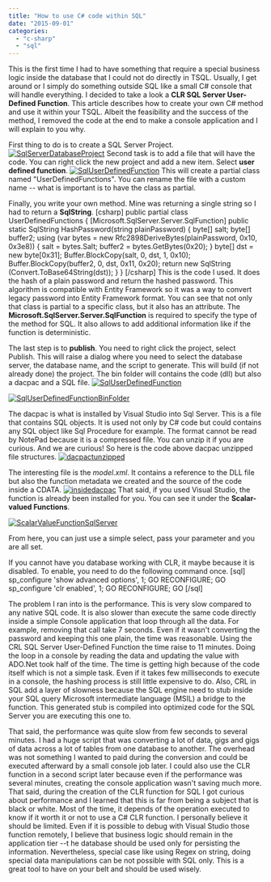 ```yaml
---
title: "How to use C# code within SQL"
date: "2015-09-01"
categories: 
  - "c-sharp"
  - "sql"
---
```


This is the first time I had to have something that require a special business logic inside the database that I could not do directly in TSQL. Usually, I get around or I simply do something outside SQL like a small C# console that will handle everything. I decided to take a look a **CLR SQL Server User-Defined Function**. This article describes how to create your own C# method and use it within your TSQL. Albeit the feasibility and the success of the method, I removed the code at the end to make a console application and I will explain to you why.

First thing to do is to create a SQL Server Project. [![SqlServerDatabaseProject](http://patrickdesjardins.com/blog/wp-content/uploads/2015/06/SqlServerDatabaseProject-400x147.png)](http://patrickdesjardins.com/blog/?attachment_id=4246) Second task is to add a file that will have the code. You can right click the new project and add a new item. Select **user defined function**. [![SqlUserDefinedFunction](http://patrickdesjardins.com/blog/wp-content/uploads/2015/06/SqlUserDefinedFunction-400x180.png)](http://patrickdesjardins.com/blog/?attachment_id=4247) This will create a partial class named "UserDefinedFunctions". You can rename the file with a custom name -- what is important is to have the class as partial.

Finally, you write your own method. Mine was returning a single string so I had to return a **SqlString**. \[csharp\] public partial class UserDefinedFunctions { \[Microsoft.SqlServer.Server.SqlFunction\] public static SqlString HashPassword(string plainPassword) { byte\[\] salt; byte\[\] buffer2; using (var bytes = new Rfc2898DeriveBytes(plainPassword, 0x10, 0x3e8)) { salt = bytes.Salt; buffer2 = bytes.GetBytes(0x20); } byte\[\] dst = new byte\[0x31\]; Buffer.BlockCopy(salt, 0, dst, 1, 0x10); Buffer.BlockCopy(buffer2, 0, dst, 0x11, 0x20); return new SqlString (Convert.ToBase64String(dst)); } } \[/csharp\] This is the code I used. It does the hash of a plain password and return the hashed password. This algorithm is compatible with Entity Framework so it was a way to convert legacy password into Entity Framework format. You can see that not only that class is partial to a specific class, but it also has an attribute. The **Microsoft.SqlServer.Server.SqlFunction** is required to specify the type of the method for SQL. It also allows to add additional information like if the function is deterministic.

The last step is to **publish**. You need to right click the project, select Publish. This will raise a dialog where you need to select the database server, the database name, and the script to generate. This will build (if not already done) the project. The bin folder will contains the code (dll) but also a dacpac and a SQL file. [![SqlUserDefinedFunction](http://patrickdesjardins.com/blog/wp-content/uploads/2015/06/SqlUserDefinedFunction-400x180.png)](http://patrickdesjardins.com/blog/?attachment_id=4247)

[![SqlUserDefinedFunctionBinFolder](http://patrickdesjardins.com/blog/wp-content/uploads/2015/06/SqlUserDefinedFunctionBinFolder.png)](http://patrickdesjardins.com/blog/?attachment_id=4248)

The dacpac is what is installed by Visual Studio into Sql Server. This is a file that contains SQL objects. It is used not only by C# code but could contains any SQL object like Sql Procedure for example. The format cannot be read by NotePad because it is a compressed file. You can unzip it if you are curious. And we are curious! So here is the code above dacpac unzipped file structures. [![dacpactunzipped](http://patrickdesjardins.com/blog/wp-content/uploads/2015/06/dacpactunzipped-400x94.png)](http://patrickdesjardins.com/blog/?attachment_id=4250)

The interesting file is the _model.xml_. It contains a reference to the DLL file but also the function metadata we created and the source of the code inside a CDATA. [![insidedacpac](http://patrickdesjardins.com/blog/wp-content/uploads/2015/06/insidedacpac-400x260.png)](http://patrickdesjardins.com/blog/?attachment_id=4251) That said, if you used Visual Studio, the function is already been installed for you. You can see it under the **Scalar-valued Functions**.

[![ScalarValueFunctionSqlServer](http://patrickdesjardins.com/blog/wp-content/uploads/2015/06/ScalarValueFunctionSqlServer.png)](http://patrickdesjardins.com/blog/?attachment_id=4252)

From here, you can just use a simple select, pass your parameter and you are all set.

If you cannot have you database working with CLR, it maybe because it is disabled. To enable, you need to do the following command once. \[sql\] sp\_configure 'show advanced options', 1; GO RECONFIGURE; GO sp\_configure 'clr enabled', 1; GO RECONFIGURE; GO \[/sql\]

The problem I ran into is the performance. This is very slow compared to any native SQL code. It is also slower than execute the same code directly inside a simple Console application that loop through all the data. For example, removing that call take 7 seconds. Even if it wasn't converting the password and keeping this one plain, the time was reasonable. Using the CRL SQL Server User-Defined Function the time raise to 11 minutes. Doing the loop in a console by reading the data and updating the value with ADO.Net took half of the time. The time is getting high because of the code itself which is not a simple task. Even if it takes few milliseconds to execute in a console, the hashing process is still little expensive to do. Also, CRL in SQL add a layer of slowness because the SQL engine need to stub inside your SQL query Microsoft intermediate language (MSIL) a bridge to the function. This generated stub is compiled into optimized code for the SQL Server you are executing this one to.

That said, the performance was quite slow from few seconds to several minutes. I had a huge script that was converting a lot of data, gigs and gigs of data across a lot of tables from one database to another. The overhead was not something I wanted to paid during the conversion and could be executed afterward by a small console job later. I could also use the CLR function in a second script later because even if the performance was several minutes, creating the console application wasn't saving much more. That said, during the creation of the CLR function for SQL I got curious about performance and I learned that this is far from being a subject that is black or white. Most of the time, it depends of the operation executed to know if it worth it or not to use a C# CLR function. I personally believe it should be limited. Even if it is possible to debug with Visual Studio those function remotely, I believe that business logic should remain in the application tier --t he database should be used only for persisting the information. Nevertheless, special case like using Regex on string, doing special data manipulations can be not possible with SQL only. This is a great tool to have on your belt and should be used wisely.
